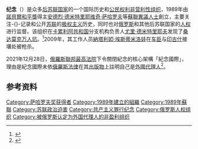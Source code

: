 {{Expand Russian}}
{{noteTA
|1=zh-hans:拉钦斯基;zh-hk:拉辛斯基;zh-tw:拉欽斯基;
|2=zh-hans:萨哈罗夫奖;zh-hk:沙哈諾夫獎;zh-tw:沙卡洛夫獎;
}}
{{Infobox organization
| name                = 紀念
| native_name         = Мемориал
| native_name_lang    = ru
| logo                = Logo of International Memorial.svg
| logo_size           = 200px
| type                = 非營利組織<br />[[非政府組織|非政府組織]]
| purpose             = [[人權團體|人權團體]]
| founded             = {{start date|df=y|1989|01|28}}
| headquarters        = [[俄羅斯|俄羅斯]][[莫斯科|莫斯科]]
| awards              = 生活方式楷模獎（2004年）<br />[[联合国难民署#獎項|南森難民獎]]（2004年）<br />[[赫尔曼·凯斯滕奖|赫尔曼·凯斯滕奖]]（2008年）<br />[[萨哈罗夫奖|萨哈罗夫奖]]（2009年）<br /> [[维克多·格兰茨|维克多·格兰茨獎]]（2009年）<br />[[查禁目錄|查禁目錄]]“言論自由獎”（2012年）<br />波蘭民族記憶中心“民族記憶守護者”獎（2012年）
| website             = [https://www.memo.ru/en-us/ 紀念國際] (英語)<br/>[http://memohrc.org/en 紀念人權中心](英語)
| leader_title2       =人權理事會主席
| leader_name2        = 亞歷山大·切爾卡索夫<br />（Alexander Cherkasov）
| key_people          = [[安德烈·德米特里耶维奇·萨哈罗夫|安德烈·德米特里耶维奇·萨哈罗夫]] (1921–1989)<br/> 阿爾謝尼·羅金斯基 (1947–2017)<br/> 謝爾蓋·阿達莫維奇·科瓦廖夫(1930–2021)
| fields              = <!--|services           = History of [[totalitarianism|totalitarianism]]<br />Protecting [[human_rights|human rights]]-->
| leader_title        = 董事會主席
| leader_name         = 揚·拉辛斯基<br />（Jan Raczynski）
}}

'''纪念'''（{{lang-ru|'''Мемориа́л'''}}）是众多[[后苏联国家|后苏联国家]]的一个国际历史和[[公民权利|公民权利]][[非营利性组织|非营利性组织]]，1989年由[[諾貝爾和平獎|諾貝爾和平獎]]得主[[安德烈·德米特里耶维奇·萨哈罗夫|安德烈·德米特里耶维奇·萨哈罗夫]]等[[蘇聯|蘇聯]][[異議人士|異議人士]]創立，主要关注-{}-记录和公开[[苏联|苏联]]的[[极权主义|极权主义]]历史，同时也对[[俄罗斯|俄罗斯]]和其他后苏联国家的[[人权|人权]]进行监督。该组织在[[卡累利阿共和国|卡累利阿共和国]]分支机构负责人[[尤里·德米特里耶夫|尤里·德米特里耶夫]]发现了[[桑达莫克|桑达莫克]][[萬人塚|万人坑]]。<ref>{{cite news |author1=ANDREW HIGGINS |title=他发现了斯大林大清洗的“万人坑”，如今他进了监狱 |url=https://cn.nytimes.com/world/20200507/russia-historian-stalin-mass-graves/ |accessdate=2020-10-13 |work=[[纽约时报中文网|纽约时报中文网]] |date=2020-05-07}}</ref>2009年，其工作人员[[納塔利婭·埃斯蒂米洛娃|納塔利婭·埃斯蒂米洛娃]]在[[车臣|车臣]]与[[印古什|印古什]]接壤处被枪杀。

2021年12月28日，[[俄羅斯聯邦最高法院|俄羅斯聯邦最高法院]]下令關閉紀念的核心架構「紀念國際」，理由是紀念國際未依[[俄羅斯法律|俄羅斯法律]]在其[[出版物|出版物]]上註明自己是[[外國代理人|外國代理人]]<ref>{{Cite web|title=後蘇聯民主化象徵 俄人權團體「紀念」遭勒令關閉|url=https://www.cna.com.tw/news/aopl/202112280375.aspx|author=楊昭彥|work=[[中央通訊社|中央通訊社]]|date=2021-12-28|accessdate=2021-12-29|language=zh-TW}}</ref>。

== 参考资料 ==
{{reflist}}

{{薩哈羅夫獎獲得者}}
{{Authority control}}

[[Category:萨哈罗夫奖获得者|Category:萨哈罗夫奖获得者]]
[[Category:1989年建立的組織|Category:1989年建立的組織]]
[[Category:1989年蘇聯|Category:1989年蘇聯]]
[[Category:苏联政治迫害|Category:苏联政治迫害]]
[[Category:共产主义罪行纪念|Category:共产主义罪行纪念]]
[[Category:俄罗斯人权组织|Category:俄罗斯人权组织]]
[[Category:被俄罗斯认定为外国代理人的非盈利组织|Category:被俄罗斯认定为外国代理人的非盈利组织]]